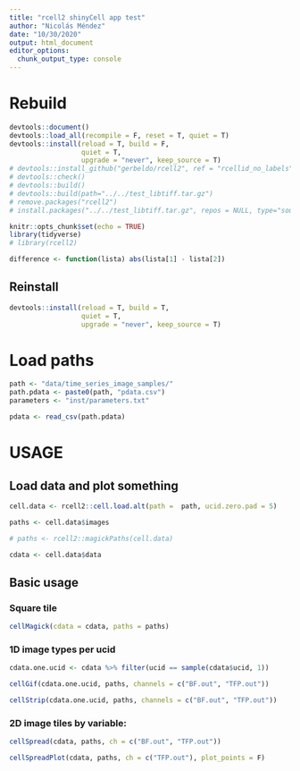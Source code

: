 ```yaml
---
title: "rcell2 shinyCell app test"
author: "Nicolás Méndez"
date: "10/30/2020"
output: html_document
editor_options: 
  chunk_output_type: console
---
```


# Rebuild

```r
devtools::document()
devtools::load_all(recompile = F, reset = T, quiet = T)
devtools::install(reload = T, build = F,
                  quiet = T,
                  upgrade = "never", keep_source = T)
# devtools::install_github("gerbeldo/rcell2", ref = "rcellid_no_labels")
# devtools::check()
# devtools::build()
# devtools::build(path="../../test_libtiff.tar.gz")
# remove.packages("rcell2")
# install.packages("../../test_libtiff.tar.gz", repos = NULL, type="source", clean = TRUE)
```

```r
knitr::opts_chunk$set(echo = TRUE)
library(tidyverse)
# library(rcell2)

difference <- function(lista) abs(lista[1] - lista[2])
```

## Reinstall

```r
devtools::install(reload = T, build = T,
                  quiet = T,
                  upgrade = "never", keep_source = T)
```

# Load paths

```r
path <- "data/time_series_image_samples/"
path.pdata <- paste0(path, "pdata.csv")
parameters <- "inst/parameters.txt"

pdata <- read_csv(path.pdata)
```

# USAGE

## Load data and plot something

```r
cell.data <- rcell2::cell.load.alt(path =  path, ucid.zero.pad = 5)

paths <- cell.data$images

# paths <- rcell2::magickPaths(cell.data)

cdata <- cell.data$data
```

## Basic usage

### Square tile

```r
cellMagick(cdata = cdata, paths = paths)
```

### 1D image types per ucid

```r
cdata.one.ucid <- cdata %>% filter(ucid == sample(cdata$ucid, 1))

cellGif(cdata.one.ucid, paths, channels = c("BF.out", "TFP.out"))

cellStrip(cdata.one.ucid, paths, channels = c("BF.out", "TFP.out"))
```

### 2D image tiles by variable:

```r
cellSpread(cdata, paths, ch = c("BF.out", "TFP.out"))

cellSpreadPlot(cdata, paths, ch = c("TFP.out"), plot_points = F)
```



